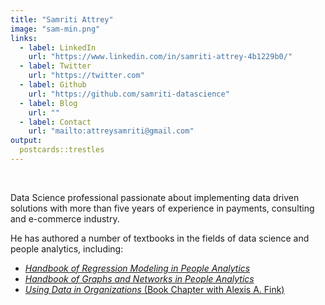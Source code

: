 ```yaml
---
title: "Samriti Attrey"
image: "sam-min.png"
links:
  - label: LinkedIn
    url: "https://www.linkedin.com/in/samriti-attrey-4b1229b0/"
  - label: Twitter
    url: "https://twitter.com"
  - label: Github
    url: "https://github.com/samriti-datascience"
  - label: Blog
    url: ""
  - label: Contact
    url: "mailto:attreysamriti@gmail.com"
output:
  postcards::trestles
---
```


<br>

Data Science professional passionate about implementing
data driven solutions with more than five years of experience in
payments, consulting and e-commerce industry.  

He has authored a number of textbooks in the fields of data science and people analytics, including:

- [*Handbook of Regression Modeling in People Analytics*](https://www.routledge.com/Handbook-of-Regression-Modeling-in-People-Analytics-With-Examples-in-R/McNulty/p/book/9781032041742)
- [*Handbook of Graphs and Networks in People Analytics*](https://www.routledge.com/Handbook-of-Graphs-and-Networks-in-People-Analytics-With-Examples-in-R/McNulty/p/book/9781032204970)
- [*Using Data in Organizations* (Book Chapter with Alexis A. Fink)](https://www.routledge.com/Data-Methods-and-Theory-in-the-Organizational-Sciences-A-New-Synthesis/Murphy/p/book/9780367857707)